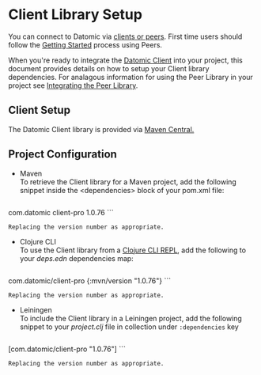Client Library Setup
====================

You can connect to Datomic via [clients or peers](../overview/clients-and-peers.html). First time users should follow the [Getting Started](../getting-started/get-datomic.html) process using Peers.

When you're ready to integrate the [Datomic Client](https://docs.datomic.com/client-api/datomic.client.api.html) into your project, this document provides details on how to setup your Client library dependencies. For analagous information for using the Peer Library in your project see [Integrating the Peer Library](../peer/integrating-peer-lib.html).

Client Setup
------------

The Datomic Client library is provided via [ Maven Central.](https://search.maven.org/artifact/com.datomic/client-pro)





Project Configuration
---------------------



- <a id="maven"></a>Maven  
    To retrieve the Client library for a Maven project, add the following snippet inside the &lt;dependencies&gt; block of your pom.xml file:
    
    ```xml
<dependency>
      <groupId>com.datomic</groupId>
      <artifactId>client-pro</artifactId>
      <version>1.0.76</version>
    </dependency>
    ```
    
    
    
    Replacing the version number as appropriate.
- <a id="deps"></a>Clojure CLI  
    To use the Client library from a [Clojure CLI REPL](https://clojure.org/guides/deps_and_cli), add the following to your *deps.edn* dependencies map:
    
    ```clojure
com.datomic/client-pro {:mvn/version "1.0.76"}
    ```
    
    
    
    Replacing the version number as appropriate.
- <a id="leiningen"></a>Leiningen  
    To include the Client library in a Leiningen project, add the following snippet to your *project.clj* file in collection under `:dependencies` key
    
    ```clojure
[com.datomic/client-pro "1.0.76"]
    ```
    
    
    
    Replacing the version number as appropriate.